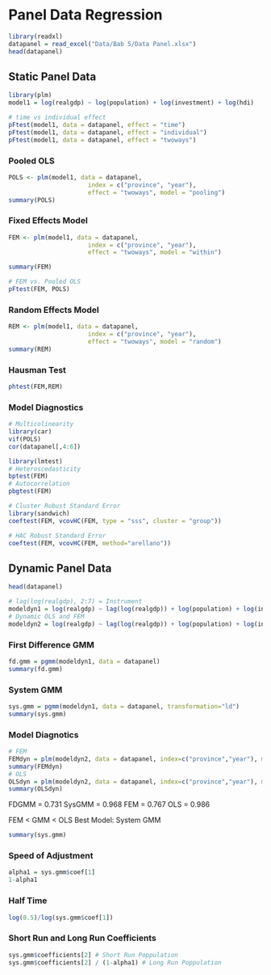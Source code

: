# Panel Data Regression

```r
library(readxl)
datapanel = read_excel("Data/Bab 5/Data Panel.xlsx")
head(datapanel)
```

## Static Panel Data

```r
library(plm)
model1 = log(realgdp) ~ log(population) + log(investment) + log(hdi)
```


```r
# time vs individual effect
pFtest(model1, data = datapanel, effect = "time")
pFtest(model1, data = datapanel, effect = "individual")
pFtest(model1, data = datapanel, effect = "twoways")
```

### Pooled OLS

```r
POLS <- plm(model1, data = datapanel, 
                      index = c("province", "year"), 
                      effect = "twoways", model = "pooling")
summary(POLS)
```

### Fixed Effects Model

```r
FEM <- plm(model1, data = datapanel, 
                      index = c("province", "year"), 
                      effect = "twoways", model = "within")

summary(FEM)
```


```r
# FEM vs. Pooled OLS
pFtest(FEM, POLS)
```

### Random Effects Model


```r
REM <- plm(model1, data = datapanel, 
                      index = c("province", "year"), 
                      effect = "twoways", model = "random")
summary(REM)
```

### Hausman Test
```r
phtest(FEM,REM)
```

### Model Diagnostics

```r
# Multicolinearity
library(car)
vif(POLS)
cor(datapanel[,4:6])
```

```r
library(lmtest)
# Heteroscedasticity
bptest(FEM) 
# Autocorrelation
pbgtest(FEM)
```

```r
# Cluster Robust Standard Error
library(sandwich)
coeftest(FEM, vcovHC(FEM, type = "sss", cluster = "group"))
```

```r
# HAC Robust Standard Error
coeftest(FEM, vcovHC(FEM, method="arellano"))
```

## Dynamic Panel Data
```r
head(datapanel)
```

```r
# lag(log(realgdp), 2:7) = Instrument
modeldyn1 = log(realgdp) ~ lag(log(realgdp)) + log(population) + log(investment) + log(hdi) | lag(log(realgdp),2:7) 
# Dynamic OLS and FEM
modeldyn2 = log(realgdp) ~ lag(log(realgdp)) + log(population) + log(investment) + log(hdi)
```

### First Difference GMM

```r
fd.gmm = pgmm(modeldyn1, data = datapanel)
summary(fd.gmm)
```

### System GMM

```r
sys.gmm = pgmm(modeldyn1, data = datapanel, transformation="ld")
summary(sys.gmm)
```

### Model Diagnotics

```r
# FEM
FEMdyn = plm(modeldyn2, data = datapanel, index=c("province","year"), model="within")
summary(FEMdyn)
# OLS
OLSdyn = plm(modeldyn2, data = datapanel, index=c("province","year"), model="pooling")
summary(OLSdyn)
```

FDGMM = 0.731 
SysGMM = 0.968 
FEM = 0.767 
OLS = 0.986

FEM < GMM < OLS
Best Model: System GMM


```r
summary(sys.gmm)
```

### Speed of Adjustment


```r
alpha1 = sys.gmm$coef[1]
1-alpha1
```

### Half Time

```r
log(0.5)/log(sys.gmm$coef[1])
```

### Short Run and Long Run Coefficients

```r
sys.gmm$coefficients[2] # Short Run Poppulation
sys.gmm$coefficients[2] / (1-alpha1) # Long Run Poppulation
```

